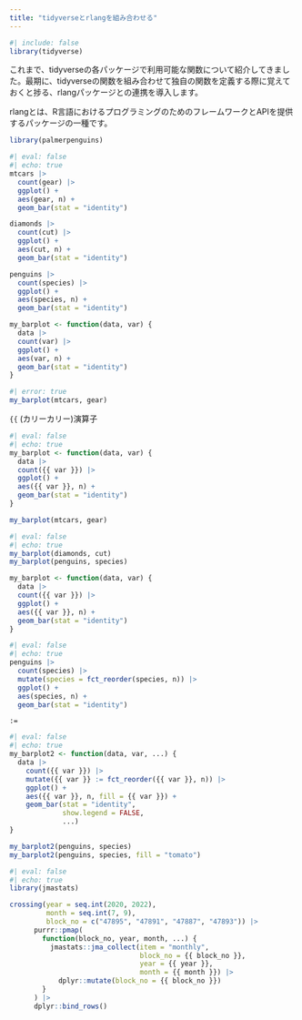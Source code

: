 ```yaml
---
title: "tidyverseとrlangを組み合わせる"
---
```


```r
#| include: false
library(tidyverse)
```

これまで、tidyverseの各パッケージで利用可能な関数について紹介してきました。最期に、tidyverseの関数を組み合わせて独自の関数を定義する際に覚えておくと捗る、rlangパッケージとの連携を導入します。

rlangとは、R言語におけるプログラミングのためのフレームワークとAPIを提供するパッケージの一種です。

```r
library(palmerpenguins)
```


```r
#| eval: false
#| echo: true
mtcars |> 
  count(gear) |> 
  ggplot() +
  aes(gear, n) +
  geom_bar(stat = "identity")

diamonds |> 
  count(cut) |> 
  ggplot() +
  aes(cut, n) +
  geom_bar(stat = "identity")

penguins |> 
  count(species) |> 
  ggplot() +
  aes(species, n) +
  geom_bar(stat = "identity")
```

```r
my_barplot <- function(data, var) {
  data |> 
  count(var) |> 
  ggplot() +
  aes(var, n) +
  geom_bar(stat = "identity")
}
```

```r
#| error: true
my_barplot(mtcars, gear)
```

`{{` (カリーカリー)演算子

```r
#| eval: false
#| echo: true
my_barplot <- function(data, var) {
  data |> 
  count({{ var }}) |> 
  ggplot() +
  aes({{ var }}, n) +
  geom_bar(stat = "identity")
}

my_barplot(mtcars, gear)
```

```r
#| eval: false
#| echo: true
my_barplot(diamonds, cut)
my_barplot(penguins, species)
```

```r
my_barplot <- function(data, var) {
  data |> 
  count({{ var }}) |> 
  ggplot() +
  aes({{ var }}, n) +
  geom_bar(stat = "identity")
}
```

```r
#| eval: false
#| echo: true
penguins |> 
  count(species) |> 
  mutate(species = fct_reorder(species, n)) |> 
  ggplot() +
  aes(species, n) +
  geom_bar(stat = "identity")
```

`:=`

```r
#| eval: false
#| echo: true
my_barplot2 <- function(data, var, ...) {
  data |> 
    count({{ var }}) |> 
    mutate({{ var }} := fct_reorder({{ var }}, n)) |> 
    ggplot() +
    aes({{ var }}, n, fill = {{ var }}) +
    geom_bar(stat = "identity",
             show.legend = FALSE,
             ...)
}

my_barplot2(penguins, species)
my_barplot2(penguins, species, fill = "tomato")
```

```r
#| eval: false
#| echo: true
library(jmastats)

crossing(year = seq.int(2020, 2022),
         month = seq.int(7, 9),
         block_no = c("47895", "47891", "47887", "47893")) |>
      purrr::pmap(
        function(block_no, year, month, ...) {
          jmastats::jma_collect(item = "monthly",
                                block_no = {{ block_no }},
                                year = {{ year }},
                                month = {{ month }}) |>
            dplyr::mutate(block_no = {{ block_no }})
        }
      ) |>
      dplyr::bind_rows()
```


